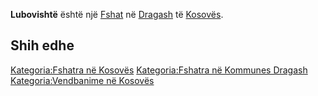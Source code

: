 {{Fshat në Kosovës
 | Emri                = Lubovishtë
| sqi_N_name = Lubovishtë
| sqi_N_FULL_NAME_RO = Lubovishtë
| sqi_N_FULL_NAME_ND_RO = Lubovishte
| sqi_N_SORT_NAME_RG = LUBOVISHTE
| sqi_N_FULL_NAME_RG = Lubovishtë
| sqi_N_FULL_NAME_ND_RG = Lubovishte
| sqi_V_name = Borajë
| sqi_V_FULL_NAME_RO = Borajë Lupishtë Ljubovishte Lubovishta Lybevisht
| sqi_V_FULL_NAME_ND_RO = Boraje Lupishte Ljubovishte Lubovishta Lybevisht
| sqi_V_SORT_NAME_RG = BORAJE LUPISHTE LJUBOVISHTE LUBOVISHTA LYBEVISHT
| sqi_V_FULL_NAME_RG = Borajë Lupishtë Ljubovishte Lubovishta Lybevisht
| sqi_V_FULL_NAME_ND_RG = Boraje Lupishte Ljubovishte Lubovishta Lybevisht
| srp_N_name = Ljubovište
| srp_N_FULL_NAME_RO = Ljubovište
| srp_N_FULL_NAME_ND_RO = Ljuboviste
| srp_N_SORT_NAME_RG = LJUBOVISTE
| srp_N_FULL_NAME_RG = Ljubovište
| srp_N_FULL_NAME_ND_RG = Ljuboviste
| srp_NS_name = Љубовиште
| srp_NS_FULL_NAME_RO = Љубовиште
| srp_NS_FULL_NAME_ND_RO = Љубовиште
| srp_NS_SORT_NAME_RG = ЉУБОВИШТЕ
| srp_NS_FULL_NAME_RG = Љубовиште
| srp_NS_FULL_NAME_ND_RG = Љубовиште
| std_V_name = Boraja
| std_V_FULL_NAME_RO = Boraja
| std_V_FULL_NAME_ND_RO = Boraja
| std_V_SORT_NAME_RG = BORAJA
| std_V_FULL_NAME_RG = Boraja
| std_V_FULL_NAME_ND_RG = Boraja

 | Emri (Rasa dhanore) = 
 | Figura              = 
 | Shteti              = Kosovo
 | Komuna              = Dragash
 | Kodi postar         = 
 | Sipërfaqja          = 

 | Popullsia           = 

 | Regj. i popullsisë  = 
 | Dend. e popullsisë  = 
 | Faqja zyrtare       = 
 <!--- Koordinatat ----> 
 | Gjerësia            = 42.056667
 | Gjatësia            = 20.663056
 | Lartësia            = 
}}
'''Lubovishtë''' është një [[Fshat]] në [[Dragash]] të [[Kosovës]].

<!-- == Gjeografia == -->
<!-- == Historia == -->
<!-- == Demografia == -->
== Shih edhe ==
{{Komuna Dragash}}
{{Kosovo-Administrata-Cung}}

[[Kategoria:Fshatra në Kosovës]]
[[Kategoria:Fshatra në Kommunes Dragash]]
[[Kategoria:Vendbanime në Kosovës]]